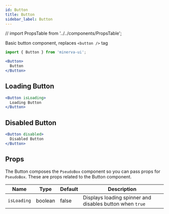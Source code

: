 ```yaml
---
id: Button
title: Button
sidebar_label: Button
---
```


// import PropsTable from '../../components/PropsTable';

Basic button component, replaces `<button />` tag

```js
import { Button } from 'minerva-ui';
```

```jsx live
<Button>
  Button
</Button>
```

## Loading Button

```jsx live
<Button isLoading>
  Loading Button
</Button>
```

## Disabled Button

```jsx live
<Button disabled>
  Disabled Button
</Button>
```

## Props

The Button composes the `PseudoBox` component so you can pass props for
`PseudoBox`. These are props related to the Button component.

|Name|Type|Default|Description|
| --- | --- | --- | --- |
| `isLoading` | boolean | false | Displays loading spinner and disables button when `true`|
